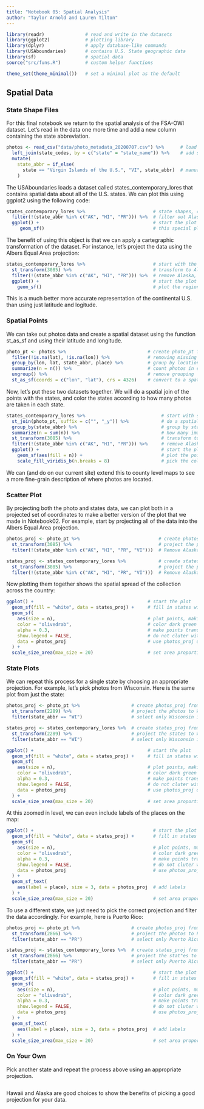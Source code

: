 ```yaml
---
title: "Notebook 05: Spatial Analysis"
author: "Taylor Arnold and Lauren Tilton"
---
```


```r
library(readr)               # read and write in the datasets
library(ggplot2)             # plotting library
library(dplyr)               # apply database-like commands
library(USAboundaries)       # contains U.S. State geographic data
library(sf)                  # spatial data
source("src/funs.R")         # custom helper functions

theme_set(theme_minimal())   # set a minimal plot as the default
```

## Spatial Data

### State Shape Files

For this final notebook we return to the spatial analysis of the FSA-OWI dataset.
Let's read in the data one more time and add a new column containing the state
abbreviation.

```r
photos <- read_csv("data/photo_metadata_20200707.csv") %>%      # load the photos data
  left_join(state_codes, by = c("state" = "state_name")) %>%    # add state postal codes
  mutate(
    state_abbr = if_else(
      state == "Virgin Islands of the U.S.", "VI", state_abbr)  # manually fix Virgin Islands code
    )
```

The USAboundaries loads a dataset called states_contemporary_lores that contains spatial
data about all of the U.S. states. We can plot this using ggplot2 using the following
code:

```r
states_contemporary_lores %>%                         # state shapes, comes from USAboundaries
  filter(!(state_abbr %in% c("AK", "HI", "PR"))) %>%  # filter out Alaska, Hawaii, and Puerto Rico
  ggplot() +                                          # start the plot
     geom_sf()                                        # this special plot type shows the spatial shapes
```

The benefit of using this object is that we can apply a cartegraphic transformation
of the dataset. For instance, let's project the data using the Albers Equal Area
projection:

```r
states_contemporary_lores %>%                         # start with the states shape files
  st_transform(3085) %>%                              # transform to Albers Equal Area
  filter(!(state_abbr %in% c("AK", "HI", "PR"))) %>%  # remove Alaska, Hawaii, Puerto Rico
  ggplot() +                                          # start the plot
    geom_sf()                                         # plot the regions
```

This is a much better more accurate representation of the continental U.S. than
using just latitude and logitude.

### Spatial Points

We can take out photos data and create a spatial dataset using the function st_as_sf
and using their latitude and longitude.

```r
photo_pt <- photos %>%                              # create photo_pt from photos
  filter(!is.na(lat), !is.na(lon)) %>%              # removing missing latitude and longitude
  group_by(lon, lat, state_abbr, place) %>%         # group by location
  summarize(n = n()) %>%                            # count photos in each location
  ungroup() %>%                                     # remove grouping
  st_as_sf(coords = c("lon", "lat"), crs = 4326)    # convert to a spatial object; declare 4326 projection (lat/lon)
```

Now, let's put these two datasets together. We will do a spatial join of the
points with the states, and color the states according to how many photos are
taken in each state.

```r
states_contemporary_lores %>%                            # start with state shapes
  st_join(photo_pt, suffix = c("", "_y")) %>%            # do a spatial join with the points
  group_by(state_abbr) %>%                               # group by state                              
  summarize(n = sum(n)) %>%                              # how many images in each state ?
  st_transform(3085) %>%                                 # transform to Albers Equal Area
  filter(!(state_abbr %in% c("AK", "HI", "PR"))) %>%     # remove Alaska, Hawaii, Puerto Rico
  ggplot() +                                             # start the plot
    geom_sf(aes(fill = n)) +                             # plot the points; color by counts
    scale_fill_viridis_b(n.breaks = 8)                   # pick the color scale; 8 buckets
```

We can (and do on our current site) extend this to county level maps to see a
more fine-grain description of where photos are located.

### Scatter Plot

By projecting both the photo and states data, we can plot both in a projected
set of coordinates to make a better version of the plot that we made in
Notebook02. For example, start by projecting all of the data into the
Albers Equal Area projection.

```r
photos_proj <- photo_pt %>%                             # create photos_proj from photo_pt
  st_transform(3085) %>%                                # project the photos, Albers Equal Area
  filter(!(state_abbr %in% c("AK", "HI", "PR", "VI")))  # Remove Alaska, Hawaii, Puerto Rico, and Virgin Islands

states_proj <- states_contemporary_lores %>%            # create states_proj from states_contemporary_lores
  st_transform(3085) %>%                                # project the photos, Albers Equal Area
  filter(!(state_abbr %in% c("AK", "HI", "PR", "VI")))  # Remove Alaska, Hawaii, Puerto Rico, and Virgin Islands
```

Now plotting them together shows the spatial spread of the collection across
the country:

```r
ggplot() +                                          # start the plot     
  geom_sf(fill = "white", data = states_proj) +     # fill in states with white color
  geom_sf(
    aes(size = n),                                  # plot points, making size prop to count
    color = "olivedrab",                            # color dark green
    alpha = 0.3,                                    # make points transparent
    show.legend = FALSE,                            # do not cluter with a legend
    data = photos_proj                              # use photos_proj data (the points)
  ) +
  scale_size_area(max_size = 20)                    # set area proportional to size
```

### State Plots

We can repeat this process for a single state by choosing an appropriate projection.
For example, let's pick photos from Wisconsin. Here is the same plot from just
the state:

```r
photos_proj <- photo_pt %>%                   # create photos_proj from photo_pt
  st_transform(2289) %>%                      # project the photos to Wisconsin
  filter(state_abbr == "WI")                  # select only Wisconsin images

states_proj <- states_contemporary_lores %>%  # create states_proj from states_contemporary_lores
  st_transform(2289) %>%                      # project the states to Wisconsin
  filter(state_abbr == "WI")                  # select only Wisconsin images

ggplot() +                                          # start the plot     
  geom_sf(fill = "white", data = states_proj) +     # fill in states with white color
  geom_sf(
    aes(size = n),                                  # plot points, making size prop to count
    color = "olivedrab",                            # color dark green
    alpha = 0.3,                                    # make points transparent
    show.legend = FALSE,                            # do not cluter with a legend
    data = photos_proj                              # use photos_proj data (the points)
  ) +
  scale_size_area(max_size = 20)                    # set area proportional to size
```

At this zoomed in level, we can even include labels of the places on the map:

```r
ggplot() +                                            # start the plot     
  geom_sf(fill = "white", data = states_proj) +       # fill in states with white color
  geom_sf(
    aes(size = n),                                    # plot points, making size prop to count
    color = "olivedrab",                              # color dark green
    alpha = 0.3,                                      # make points transparent
    show.legend = FALSE,                              # do not cluter with a legend
    data = photos_proj                                # use photos_proj data (the points)
  ) +
  geom_sf_text(
    aes(label = place), size = 3, data = photos_proj  # add labels
  ) +
  scale_size_area(max_size = 20)                      # set area proportional to size
```

To use a different state, we just need to pick the correct projection and filter
the data accordingly. For example, here is Puerto Rico:

```r
photos_proj <- photo_pt %>%                   # create photos_proj from photo_pt
  st_transform(2866) %>%                      # project the photos to Puerto Rico
  filter(state_abbr == "PR")                  # select only Puerto Rico images

states_proj <- states_contemporary_lores %>%  # create states_proj from states_contemporary_lores
  st_transform(2866) %>%                      # project the stat"es to Puerto Rico
  filter(state_abbr == "PR")                  # select only Puerto Rico images

ggplot() +                                            # start the plot     
  geom_sf(fill = "white", data = states_proj) +       # fill in states with white color
  geom_sf(
    aes(size = n),                                    # plot points, making size prop to count
    color = "olivedrab",                              # color dark green
    alpha = 0.3,                                      # make points transparent
    show.legend = FALSE,                              # do not cluter with a legend
    data = photos_proj                                # use photos_proj data (the points)
  ) +
  geom_sf_text(
    aes(label = place), size = 3, data = photos_proj  # add labels
  ) +
  scale_size_area(max_size = 20)                      # set area proportional to size
```

### On Your Own

Pick another state and repeat the process above using an appropriate projection.

```r

```

Hawaii and Alaska are good choices to show the benefits of picking a good projection for
your data.
